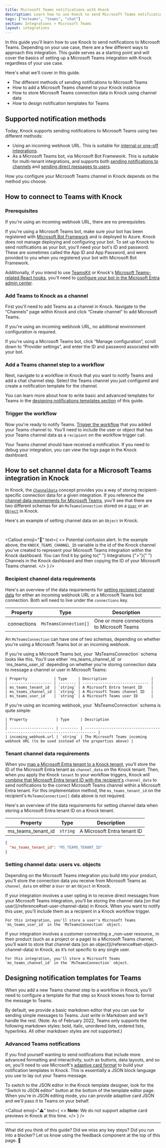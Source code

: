 ```yaml
---
title: Microsoft Teams notifications with Knock
description: Learn how to use Knock to send Microsoft Teams notifications to your users.
tags: ["msteams", "teams", "chat"]
section: Integrations > Microsoft Teams
layout: integrations
---
```


In this guide you'll learn how to use Knock to send notifications to Microsoft Teams. Depending on your use case, there are a few different ways to approach this integration. This guide serves as a starting point and will cover the basics of setting up a Microsoft Teams integration with Knock regardless of your use case.

Here's what we'll cover in this guide.

- The different methods of sending notifications to Microsoft Teams
- How to add a Microsoft Teams channel to your Knock instance
- How to store Microsoft Teams connection data in Knock using channel data
- How to design notification templates for Teams

## Supported notification methods

Today, Knock supports sending notifications to Microsoft Teams using two different methods:

- Using an incoming webhook URL. This is suitable for [internal or one-off integrations](/integrations/chat/microsoft-teams/sending-an-internal-message).
- As a Microsoft Teams bot, via Microsoft Bot Framework. This is suitable for multi-tenant integrations, and supports both [sending notifications to channels](/integrations/chat/microsoft-teams/sending-a-message-to-channels) and [sending direct messages to users](/integrations/chat/microsoft-teams/sending-a-direct-message).

How you configure your Microsoft Teams channel in Knock depends on the method you choose.

## How to connect to Teams with Knock

### Prerequisites

If you're using an incoming webhook URL, there are no prerequisites.

If you're using a Microsoft Teams bot, make sure your bot has been registered with <a href="https://dev.botframework.com/" target="_blank">Microsoft Bot Framework</a> and is deployed to Azure. Knock does not manage deploying and configuring your bot. To set up Knock to send notifications as your bot, you'll need your bot's ID and password. These are sometimes called the App ID and App Password, and were provided to you when you registered your bot with Microsoft Bot Framework.

Additionally, if you intend to use [TeamsKit](/in-app-ui/react/teams-kit) or Knock's [Microsoft Teams-related React hooks](/in-app-ui/react/teams-kit#using-teamskit-headless), you'll need to [configure your bot in the Microsoft Entra admin center](/in-app-ui/react/teams-kit#configuring-your-bot-in-microsoft-entra).

### Add Teams to Knock as a channel

First you'll need to add Teams as a channel in Knock. Navigate to the “Channels” page within Knock and click “Create channel” to add Microsoft Teams.

If you're using an incoming webhook URL, no additional environment configuration is required.

If you're using a Microsoft Teams bot, click “Manage configuration”, scroll down to “Provider settings”, and enter the ID and password associated with your bot.

### Add a Teams channel step to a workflow

Next, navigate to a workflow in Knock that you want to notify Teams and add a chat channel step. Select the Teams channel you just configured and create a notification template for the channel.

You can learn more about how to write basic and advanced templates for Teams in the [designing notifications templates section](#designing-notification-templates-for-teams) of this guide.

### Trigger the workflow

Now you're ready to notify Teams. [Trigger the workflow](/send-notifications/triggering-workflows) that you added your Teams channel to. You'll need to include the user or object that has your Teams channel data as a `recipient` on the workflow trigger call.

<MultiLangCodeBlock
  snippet="workflows.trigger-with-object-as-recipient"
  title="Trigger a workflow with an object recipient"
/>

Your Teams channel should have received a notification. If you need to debug your integration, you can view the logs page in the Knock dashboard.

## How to set channel data for a Microsoft Teams integration in Knock

In Knock, the [`ChannelData`](/managing-recipients/setting-channel-data) concept provides you a way of storing recipient-specific connection data for a given integration. If you reference the [channel data requirements for Microsoft Teams](/managing-recipients/setting-channel-data#chat-app-channels), you'll see that there are two different schemas for an `MsTeamsConnection` stored on a [`User`](/send-and-manage-data/users) or an [`Object`](/send-and-manage-data/objects) in Knock.

Here's an example of setting channel data on an `Object` in Knock.

<MultiLangCodeBlock
  snippet="objects.setChannelData.msTeams"
  title="Store Microsoft Teams connection on object"
/>

<br />

<Callout
  emoji="🚨"
  text={
    <>
      <span className="font-bold">Potential confusion alert.</span> In the
      example above, the <code>KNOCK_TEAMS_CHANNEL_ID</code> variable is the id
      of the Knock channel you've created to represent your Microsoft Teams
      integration within the Knock dashboard. You can find it by going to{" "}
      <span className="font-bold">Integrations</span> {">"}{" "}
      <span className="font-bold">Channels</span> in the Knock dashboard and
      then copying the ID of your Microsoft Teams channel.
    </>
  }
/>

### Recipient channel data requirements

Here's an overview of the data requirements for [setting recipient channel data](/send-notifications/setting-channel-data) for either an incoming webhook URL or a Microsoft Teams bot connection. Both will need to live under the `connections` key.

| Property    | Type                  | Description                                |
| ----------- | --------------------- | ------------------------------------------ |
| connections | `MsTeamsConnection[]` | One or more connections to Microsoft Teams |

An `MsTeamsConnection` can have one of two schemas, depending on whether you're using a Microsoft Teams bot or an incoming webhook.

<AccordionGroup>
  <Accordion title="MsTeamsConnection as a bot" description="For self-serve customer integrations">
    If you're using a Microsoft Teams bot, your `MsTeamsConnection` schema looks like this. You'll use
    either `ms_teams_channel_id` or `ms_teams_user_id` depending on whether you're storing connection data to message a channel or user in Microsoft Teams:

    | Property            | Type     | Description                    |
    | ------------------- | -------- | ------------------------------ |
    | ms_teams_tenant_id  | `string` | A Microsoft Entra tenant ID    |
    | ms_teams_channel_id | `string` | A Microsoft Teams channel ID   |
    | ms_teams_user_id    | `string` | A Microsoft Teams user ID      |

  </Accordion>
  <Accordion title="MsTeamsConnection with an incoming webhook url" description="For internal or one-off integrations">
     If you're using an incoming webhook, your `MsTeamsConnection` schema is quite simple:

    | Property             | Type     | Description                                                                 |
    | -------------------- | -------- | --------------------------------------------------------------------------- |
    | incoming_webhook.url | `string` | The Microsoft Teams incoming webhook URL (to be used instead of the properties above) |

  </Accordion>
</AccordionGroup>

### Tenant channel data requirements

When you [map a Microsoft Entra tenant to a Knock tenant](/integrations/chat/microsoft-teams/sending-a-message-to-channels#key-concepts), you'll store the ID of the Microsoft Entra tenant as `channel_data` on the Knock tenant. Then, when you apply the Knock `tenant` to your workflow triggers, Knock will [combine that Microsoft Entra tenant ID with the recipient's](/integrations/chat/microsoft-teams/sending-a-message-to-channels#merging-channel-data) `channel_data` to send notifications to the correct Microsoft Teams channel within a Microsoft Entra tenant. For this implementation method, the `ms_teams_tenant_id` on the recipient's `MsTeamsConnection[]` data above is not required.

Here's an overview of the data requirements for setting channel data when storing a Microsoft Entra tenant ID on a Knock tenant.

| Property           | Type     | Description                 |
| ------------------ | -------- | --------------------------- |
| ms_teams_tenant_id | `string` | A Microsoft Entra tenant ID |

```json title="Microsoft Teams channel_data on a tenant"
{
  "ms_teams_tenant_id": "MS_TEAMS_TENANT_ID"
}
```

### Setting channel data: users vs. objects

Depending on the Microsoft Teams integration you build into your product, you'll store the connection data you receive from Microsoft Teams as `channel_data` on either a `User` or an `Object` in Knock.

<AccordionGroup>
  <Accordion title="Users" description="For notifying users via direct message">
    If your integration involves a user opting in to receive direct messages from your Microsoft Teams integration, you’ll be storing the channel data [on that user](/reference#set-user-channel-data) in Knock. When you want to notify this user, you'll include them as a recipient in a Knock workflow trigger.

    For this integration, you'll store a user's Microsoft Teams `ms_teams_user_id` in the `MsTeamsConnection` object.

  </Accordion>
  <Accordion title="Objects" description="For notifying Microsoft Teams channels about non-user resources">
    If your integration involves a customer connecting a _non-user resource_ in their product (such as a project or a page) to a Microsoft Teams channel, you’ll want to store that channel data [on an object](/reference#set-object-channel-data) in Knock, as it’s not specific to any single user.

    For this integration, you'll store a Microsoft Teams `ms_teams_channel_id` in the `MsTeamsConnection` object.

  </Accordion>
</AccordionGroup>

## Designing notification templates for Teams

When you add a new Teams channel step to a workflow in Knock, you'll need to configure a template for that step so Knock knows how to format the message to Teams.

By default, we provide a basic markdown editor that you can use for sending simple messages to Teams. Just write in Markdown and we'll handle the rest. (Note: As of February 2022, Teams only supports the following markdown styles: bold, italic, unordered lists, ordered lists, hyperlinks. All other markdown styles are not supported.)

### Advanced Teams notifications

If you find yourself wanting to send notifications that include more advanced formatting and interactivity, such as buttons, data layouts, and so on, you'll need to use Microsoft's [adaptive card format](https://docs.microsoft.com/en-us/microsoftteams/platform/task-modules-and-cards/cards/cards-reference#adaptive-card) to build your notification templates in Knock. This is essentially a JSON block language you use to lay out your Teams message.

To switch to the JSON editor in the Knock template designer, look for the "Switch to JSON editor" button at the bottom of the template editor page. When you're in JSON editing mode, you can provide adaptive card JSON and we'll pass it to Teams on your behalf.

<Callout
  emoji="⚠️"
  text={
    <>
      <strong>Note:</strong> We do not support adaptive card previews in Knock
      at this time.
    </>
  }
/>

---

What did you think of this guide? Did we miss any key steps? Did you run into a blocker? Let us know using the feedback component at the top of this page. 🙏
